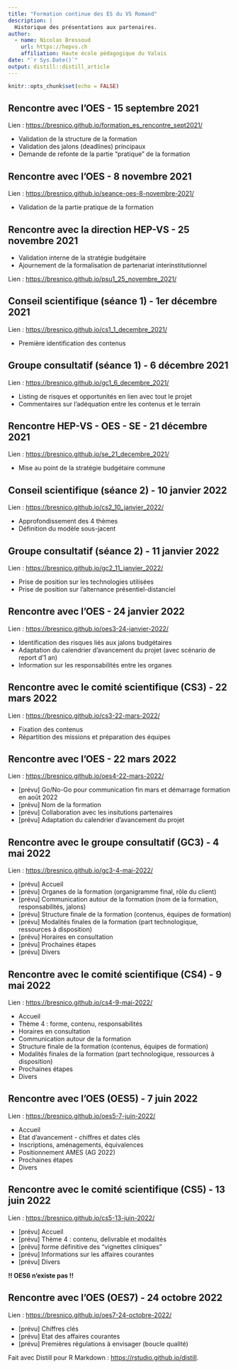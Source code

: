 ```yaml
---
title: "Formation continue des ES du VS Romand"
description: |
  Historique des présentations aux partenaires.
author:
  - name: Nicolas Bressoud 
    url: https://hepvs.ch
    affiliation: Haute école pédagogique du Valais
date: "`r Sys.Date()`"
output: distill::distill_article
---
```


```r
knitr::opts_chunk$set(echo = FALSE)
```

## Rencontre avec l'OES - 15 septembre 2021

Lien : <https://bresnico.github.io/formation_es_rencontre_sept2021/> 

- Validation de la structure de la formation
- Validation des jalons (deadlines) principaux
- Demande de refonte de la partie "pratique" de la formation

## Rencontre avec l'OES - 8 novembre 2021

Lien : <https://bresnico.github.io/seance-oes-8-novembre-2021/>

- Validation de la partie pratique de la formation

## Rencontre avec la direction HEP-VS - 25 novembre 2021

- Validation interne de la stratégie budgétaire
- Ajournement de la formalisation de partenariat interinstitutionnel

Lien : <https://bresnico.github.io/psu1_25_novembre_2021/>

## Conseil scientifique (séance 1) - 1er décembre 2021

Lien : <https://bresnico.github.io/cs1_1_decembre_2021/>

- Première identification des contenus

## Groupe consultatif (séance 1) - 6 décembre 2021

Lien : <https://bresnico.github.io/gc1_6_decembre_2021/>

- Listing de risques et opportunités en lien avec tout le projet
- Commentaires sur l'adéquation entre les contenus et le terrain

## Rencontre HEP-VS - OES - SE - 21 décembre 2021

Lien : <https://bresnico.github.io/se_21_decembre_2021/>

- Mise au point de la stratégie budgétaire commune

## Conseil scientifique (séance 2) - 10 janvier 2022

Lien : <https://bresnico.github.io/cs2_10_janvier_2022/>

- Approfondissement des 4 thèmes
- Définition du modèle sous-jacent

## Groupe consultatif (séance 2) - 11 janvier 2022

Lien : <https://bresnico.github.io/gc2_11_janvier_2022/>

- Prise de position sur les technologies utilisées
- Prise de position sur l'alternance présentiel-distanciel

## Rencontre avec l'OES - 24 janvier 2022

Lien : <https://bresnico.github.io/oes3-24-janvier-2022/>

- Identification des risques liés aux jalons budgétaires
- Adaptation du calendrier d'avancement du projet (avec scénario de report d'1 an)
- Information sur les responsabilités entre les organes


## Rencontre avec le comité scientifique (CS3) - 22 mars 2022

Lien : <https://bresnico.github.io/cs3-22-mars-2022/>

- Fixation des contenus
- Répartition des missions et préparation des équipes

## Rencontre avec l'OES - 22 mars 2022

Lien : <https://bresnico.github.io/oes4-22-mars-2022/>

- [prévu] Go/No-Go pour communication fin mars et démarrage formation en août 2022
- [prévu] Nom de la formation
- [prévu] Collaboration avec les insitutions partenaires
- [prévu] Adaptation du calendrier d'avancement du projet


## Rencontre avec le groupe consultatif (GC3) - 4 mai 2022

Lien : <https://bresnico.github.io/gc3-4-mai-2022/>

- [prévu] Accueil
- [prévu] Organes de la formation (organigramme final, rôle du client)
- [prévu] Communication autour de la formation (nom de la formation, responsabilités, jalons)
- [prévu] Structure finale de la formation (contenus, équipes de formation)
- [prévu] Modalités finales de la formation (part technologique, ressources à disposition)
- [prévu] Horaires en consultation
- [prévu] Prochaines étapes
- [prévu] Divers

## Rencontre avec le comité scientifique (CS4) - 9 mai 2022

Lien : <https://bresnico.github.io/cs4-9-mai-2022/>

- Accueil
- Thème 4 : forme, contenu, responsabilités
- Horaires en consultation
- Communication autour de la formation
- Structure finale de la formation (contenus, équipes de formation)
- Modalités finales de la formation (part technologique, ressources à disposition)
- Prochaines étapes
- Divers

## Rencontre avec l'OES (OES5) - 7 juin 2022

Lien : <https://bresnico.github.io/oes5-7-juin-2022/>

- Accueil
- Etat d'avancement - chiffres et dates clés
- Inscriptions, aménagements, équivalences
- Positionnement AMES (AG 2022)
- Prochaines étapes
- Divers


## Rencontre avec le comité scientifique (CS5) - 13 juin 2022

Lien : <https://bresnico.github.io/cs5-13-juin-2022/>

- [prévu] Accueil
- [prévu] Thème 4 : contenu, delivrable et modalités
- [prévu] forme définitive des “vignettes cliniques”
- [prévu] Informations sur les affaires courantes
- [prévu] Divers

**!! OES6 n'existe pas !!**

## Rencontre avec l'OES (OES7) - 24 octobre 2022

Lien : <https://bresnico.github.io/oes7-24-octobre-2022/>

- [prévu] Chiffres clés
- [prévu] Etat des affaires courantes
- [prévu] Premières régulations à envisager (boucle qualité)

Fait avec Distill pour R Markdown : <https://rstudio.github.io/distill>.





